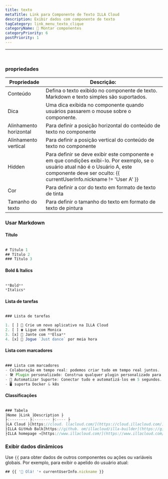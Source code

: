 ```yaml
---
title: texto
metaTitle: Link para Componente de Texto ILLA Cloud
description: Exibir dados com componente de texto
tagCategory: link_menu_texto_clique
categoryName: 🧬 Montar componentes
categoryPriority: 6
postPriority: 1
---
```


* * *

## <Heading hidden>Texto</Heading>

<img src='https://cdn.illacloud.com/official-website/img/docs/assemble/text1.png' alt="" />

### propriedades

| Propriedade            | Descrição:                                                                                                                                                                                              |
| ---------------------- | ------------------------------------------------------------------------------------------------------------------------------------------------------------------------------------------------------- |
| Conteúdo               | Defina o texto exibido no componente de texto. Markdown e texto simples são suportados.                                                                                                                 |
| Dica                   | Uma dica exibida no componente quando usuários passarem o mouse sobre o componente.                                                                                                                     |
| Alinhamento horizontal | Para definir a posição horizontal do conteúdo de texto no componente                                                                                                                                    |
| Alinhamento vertical   | Para definir a posição vertical do conteúdo de texto no componente                                                                                                                                      |
| Hidden                 | Para definir se deve exibir este componente e em que condições exibi-lo. Por exemplo, se o usuário atual não é o Usuário A, este componente deve ser oculto: {{ currentUserInfo.nickname != 'User A' }} |
| Cor                    | Para definir a cor do texto em formato de texto de tinta                                                                                                                                                |
| Tamanho do texto       | Para definir o tamanho do texto em formato de texto de pintura                                                                                                                                          |

### Usar Markdown

#### Título

<img src='https://cdn.illacloud.com/official-website/img/docs/assemble/text2.png' alt="" />

```jsx
# Título 1
## Título 2
### Título 3
```

#### Bold & Italics

<img src='https://cdn.illacloud.com/official-website/img/docs/assemble/text3.png' alt="" />

```jsx
**Bold**
*Italics*
```

#### Lista de tarefas

<img src='https://cdn.illacloud.com/official-website/img/docs/assemble/text4.png' alt="" />

```jsx
### Lista de tarefas

1. [ ] 🚀 Crie um novo aplicativo na ILLA Cloud
2. [ ] ☎️ Ligue com Monica
3. [x] 🍷 Jante com **Elsa**
4. [x] 💃 Jogue `Just dance` por meia hora
```

#### Lista com marcadores

<img src='https://cdn.illacloud.com/official-website/img/docs/assemble/text5.png' alt="" />

```jsx
### Lista com marcadores
- Colaboração em tempo real: podemos criar tudo em tempo real juntos.
- 🛠️ Plugin personalizado: Construa qualquer plugin personalizado para fazer o que você quer.
- 🤖 Automatizar Suporte: Conectar tudo e automatizá-los em 5 segundos.
- 🖥️ suporta Docker & k8s
```

#### Classificações

<img src='https://cdn.illacloud.com/official-website/img/docs/assemble/text6.png' alt="" />

```jsx
### Tabela
├Nome ├Link ├Description ├
├:-------- ├:------- ├:---- ├
├LA Cloud ├[https://cloud. llacloud.com/](https://cloud.illacloud.com/) ├Build apps on ILLA Cloud➲
├ILLA GitHub Balk[https://github. om/illacloud/illa-builder](https://github.com/illacloud/illa-builder) 'yStar para nós no GitHub├
├ILLA homepage →[https://www.illacloud.com/](https://www.illacloud.com/) ├ILLA Cloud Offical site
```

### Exibir dados dinâmicos

Use `{{` para obter dados de outros componentes ou ações ou variáveis globais. Por exemplo, para exibir o apelido do usuário atual:

```jsx
## {{ '👋 Olá! '+ currentUserInfo.nickname }}
```

